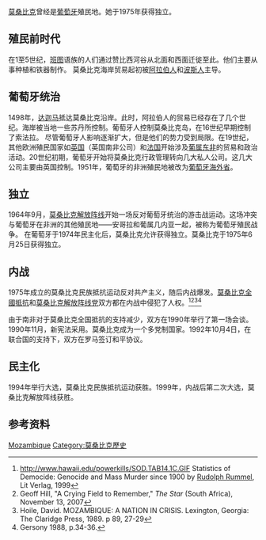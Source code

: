 [[莫桑比克|莫桑比克]]曾经是[[葡萄牙|葡萄牙]]殖民地。她于1975年获得独立。

==殖民前时代==
在1至5世纪，[[班图|班图]]语族的人们通过赞比西河谷从北面和西面迁徙至此。他们主要从事种植和铁器制作。
莫桑比克海岸贸易起初被[[阿拉伯人|阿拉伯人]]和[[波斯人|波斯人]]主导。

==葡萄牙统治==
1498年，[[达迦马|达迦马]]抵达莫桑比克沿岸。此时，阿拉伯人的贸易已经存在了几个世纪。海岸被当地一些苏丹所控制。葡萄牙人控制莫桑比克岛，在16世纪早期控制了索法拉。
尽管葡萄牙人影响逐渐扩大，但是他们的势力受到局限。在19世纪，其他欧洲殖民国家如[[英国|英国]]（英国南非公司）和[[法国|法国]]开始涉及[[葡属东非|葡属东非]]的贸易和政治活动。20世纪初期，葡萄牙开始将莫桑比克行政管理转向几大私人公司。这几大公司主要由英国控制。1951年，葡萄牙的非洲殖民地被改为[[葡萄牙海外省|葡萄牙海外省]]。

==独立==
1964年9月，[[莫桑比克解放阵线|莫桑比克解放阵线]]开始一场反对葡萄牙统治的游击战运动。这场冲突与葡萄牙在非洲的其他殖民地——安哥拉和葡属几内亚一起，被称为葡萄牙殖民战争。
在葡萄牙于1974年民主化后，莫桑比克允许获得独立。莫桑比克于1975年6月25日获得独立。

==内战==
{{Main|莫桑比克内战}}
1975年成立的莫桑比克民族抵抗运动反对共产主义，随后内战爆发。[[莫桑比克全國抵抗|莫桑比克全國抵抗]]和[[莫桑比克解放阵线党|莫桑比克解放阵线党]]双方都在内战中侵犯了人权。<ref name="[hawaii.edu">http://www.hawaii.edu/powerkills/SOD.TAB14.1C.GIF {{Wayback|url=http://www.hawaii.edu/powerkills/SOD.TAB14.1C.GIF |date=20171011172148 }} Statistics of Democide: Genocide and Mass Murder since 1900 by [[Rudolph_Rummel|Rudolph Rummel]], Lit Verlag, 1999</ref><ref>Geoff Hill, "A Crying Field to Remember," ''The Star'' (South Africa), November 13, 2007</ref><ref>Hoile, David. MOZAMBIQUE: A NATION IN CRISIS. Lexington, Georgia: The Claridge Press, 1989. p 89, 27-29</ref><ref>Gersony 1988, p.34-36.</ref>

由于南非对于莫桑比克全国抵抗的支持减少，双方在1990年举行了第一场会谈。1990年11月，新宪法采用。莫桑比克成为一个多党制国家。1992年10月4日，在联合国的支持下，双方在罗马签订和平协议。

==民主化==
1994年举行大选，莫桑比克民族抵抗运动获胜。1999年，内战后第二次大选，莫桑比克解放阵线获胜。

==参考资料==
{{Reflist}}

{{非洲题目|历史}}

[[Category:非洲各國歷史|Mozambique]]
[[Category:莫桑比克歷史|Category:莫桑比克歷史]]